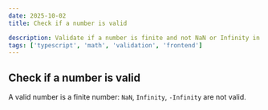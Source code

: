 ```yaml
---
date: 2025-10-02
title: Check if a number is valid

description: Validate if a number is finite and not NaN or Infinity in TypeScript.
tags: ['typescript', 'math', 'validation', 'frontend']
---
```



## Check if a number is valid

A valid number is a finite number: `NaN`, `Infinity`, `-Infinity` are not valid.

<Code code={Source} lang="ts" title='is-valid.ts' wrap />
